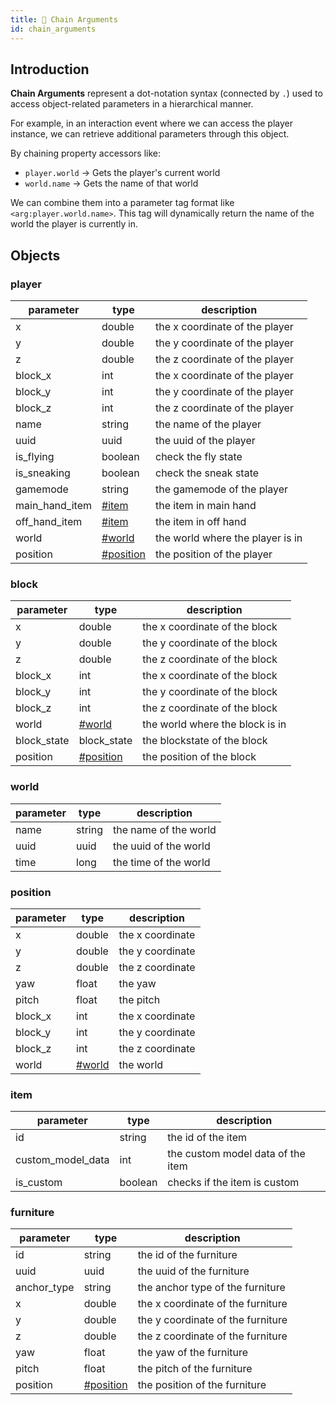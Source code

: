 ```yaml
---
title: 🔗 Chain Arguments
id: chain_arguments
---
```


## Introduction

**Chain Arguments** represent a dot-notation syntax (connected by `.`) used to access object-related parameters in a hierarchical manner.

For example, in an interaction event where we can access the player instance, we can retrieve additional parameters through this object.

By chaining property accessors like:

* `player.world` → Gets the player's current world
* `world.name` → Gets the name of that world

We can combine them into a parameter tag format like `<arg:player.world.name>`. This tag will dynamically return the name of the world the player is currently in.

## Objects

### player

| parameter        | type                   | description                      |
|------------------|------------------------|----------------------------------|
| x                | double                 | the x coordinate of the player   |
| y                | double                 | the y coordinate of the player   |
| z                | double                 | the z coordinate of the player   |
| block\_x         | int                    | the x coordinate of the player   |
| block\_y         | int                    | the y coordinate of the player   |
| block\_z         | int                    | the z coordinate of the player   |
| name             | string                 | the name of the player           |
| uuid             | uuid                   | the uuid of the player           |
| is\_flying       | boolean                | check the fly state              |
| is\_sneaking     | boolean                | check the sneak state            |
| gamemode         | string                 | the gamemode of the player       |
| main\_hand\_item | [#item](#item)         | the item in main hand            |
| off\_hand\_item  | [#item](#item)         | the item in off hand             |
| world            | [#world](#world)       | the world where the player is in |
| position         | [#position](#position) | the position of the player       |

### block

| parameter    | type                   | description                     |
|--------------|------------------------|---------------------------------|
| x            | double                 | the x coordinate of the block   |
| y            | double                 | the y coordinate of the block   |
| z            | double                 | the z coordinate of the block   |
| block\_x     | int                    | the x coordinate of the block   |
| block\_y     | int                    | the y coordinate of the block   |
| block\_z     | int                    | the z coordinate of the block   |
| world        | [#world](#world)       | the world where the block is in |
| block\_state | block\_state           | the blockstate of the block     |
| position     | [#position](#position) | the position of the block       |

### world

| parameter | type   | description           |
|-----------|--------|-----------------------|
| name      | string | the name of the world |
| uuid      | uuid   | the uuid of the world |
| time      | long   | the time of the world |

### position

| parameter | type             | description      |
|-----------|------------------|------------------|
| x         | double           | the x coordinate |
| y         | double           | the y coordinate |
| z         | double           | the z coordinate |
| yaw       | float            | the yaw          |
| pitch     | float            | the pitch        |
| block\_x  | int              | the x coordinate |
| block\_y  | int              | the y coordinate |
| block\_z  | int              | the z coordinate |
| world     | [#world](#world) | the world        |

### item

| parameter           | type    | description                       |
|---------------------|---------|-----------------------------------|
| id                  | string  | the id of the item                |
| custom\_model\_data | int     | the custom model data of the item |
| is\_custom          | boolean | checks if the item is custom      |

### furniture

| parameter    | type                   | description                       |
|--------------|------------------------|-----------------------------------|
| id           | string                 | the id of the furniture           |
| uuid         | uuid                   | the uuid of the furniture         |
| anchor\_type | string                 | the anchor type of the furniture  |
| x            | double                 | the x coordinate of the furniture |
| y            | double                 | the y coordinate of the furniture |
| z            | double                 | the z coordinate of the furniture |
| yaw          | float                  | the yaw of the furniture          |
| pitch        | float                  | the pitch of the furniture        |
| position     | [#position](#position) | the position of the furniture     |